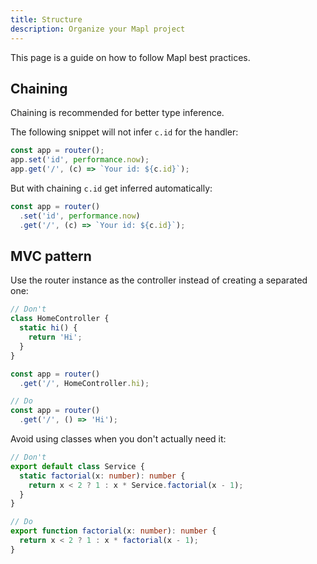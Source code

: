 ```yaml
---
title: Structure
description: Organize your Mapl project
---
```


This page is a guide on how to follow Mapl best practices.

## Chaining
Chaining is recommended for better type inference.

The following snippet will not infer `c.id` for the handler:
```ts
const app = router();
app.set('id', performance.now);
app.get('/', (c) => `Your id: ${c.id}`);
```

But with chaining `c.id` get inferred automatically:
```ts
const app = router()
  .set('id', performance.now)
  .get('/', (c) => `Your id: ${c.id}`);
```

## MVC pattern
Use the router instance as the controller instead of creating a separated one:
```ts
// Don't
class HomeController {
  static hi() {
    return 'Hi';
  }
}

const app = router()
  .get('/', HomeController.hi);

// Do
const app = router()
  .get('/', () => 'Hi');
```

Avoid using classes when you don't actually need it:
```ts
// Don't
export default class Service {
  static factorial(x: number): number {
    return x < 2 ? 1 : x * Service.factorial(x - 1);
  }
}

// Do
export function factorial(x: number): number {
  return x < 2 ? 1 : x * factorial(x - 1);
}
```
